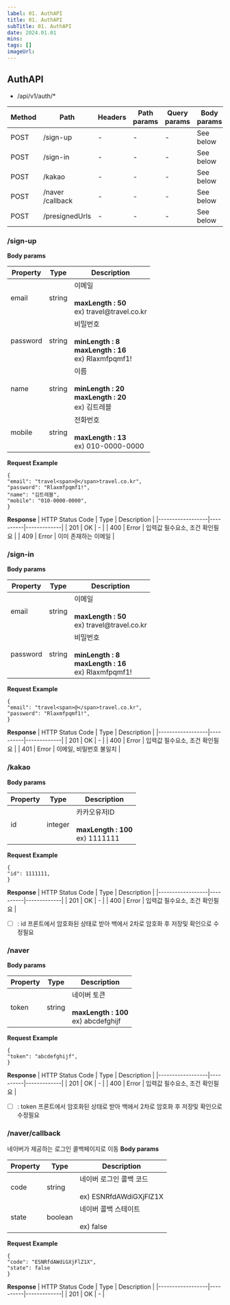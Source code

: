 ```yaml
---
label: 01. AuthAPI
title: 01. AuthAPI
subTitle: 01. AuthAPI
date: 2024.01.01
mins: 
tags: []
imageUrl:
---
```


## AuthAPI

- /api/v1/auth/* 

| Method | Path | Headers | Path params | Query params | Body params |
|--------|------|---------|-------------|--------------|-------------|
| POST   | /sign-up | -   | -           | -            | See below   |
| POST   | /sign-in | -   | -           | -            | See below   |
| POST   | /kakao | -     | -           | -            | See below   |
| POST   | /naver /callback | - | -     | -            | See below   |
| POST   | /presignedUrls | - | -       | -            | See below   |

### /sign-up

**Body params**

|  Property  |   Type   | Description |
|------------|----------|-------------|
| email      | string   | 이메일  <br/><br/> **maxLength : 50** <br/> ex) travel<span>@</span>travel.co.kr |
| password   | string   | 비밀번호  <br/><br/> **minLength : 8** <br/> **maxLength : 16** <br/> ex) Rlaxmfpqmf1! |
| name       | string   | 이름  <br/><br/> **minLength : 20** <br/> **maxLength : 20** <br/> ex) 김트레블 |
| mobile     | string   | 전화번호 <br/><br/> **maxLength : 13** <br/> ex) 010-0000-0000 |

**Request Example**
```
{ 
"email": "travel<span>@</span>travel.co.kr", 
"password": "Rlaxmfpqmf1!", 
"name": "김트레블",
"mobile": "010-0000-0000",
}
```

**Response**
| HTTP Status Code |   Type   | Description |
|------------------|----------|-------------|
| 201              | OK       | -           |
| 400              | Error    | 입력값 필수요소, 조건 확인필요 |
| 409              | Error    | 이미 존재하는 이메일 |

### /sign-in

**Body params**

|  Property  |   Type   | Description |
|------------|----------|-------------|
| email      | string   | 이메일  <br/><br/> **maxLength : 50** <br/> ex) travel<span>@</span>travel.co.kr |
| password   | string   | 비밀번호  <br/><br/> **minLength : 8** <br/> **maxLength : 16** <br/> ex) Rlaxmfpqmf1! |

**Request Example**
```
{ 
"email": "travel<span>@</span>travel.co.kr", 
"password": "Rlaxmfpqmf1!", 
}
```

**Response**
| HTTP Status Code |   Type   | Description |
|------------------|----------|-------------|
| 201              | OK       | -           |
| 400              | Error    | 입력값 필수요소, 조건 확인필요 |
| 401              | Error    | 이메일, 비밀번호 불일치 |

### /kakao

**Body params**

|  Property  |   Type   | Description |
|------------|----------|-------------|
| id         | integer  | 카카오유저ID  <br/><br/> **maxLength : 100** <br/> ex) 1111111 |

**Request Example**
```
{ 
"id": 1111111, 
}
```

**Response**
| HTTP Status Code |   Type   | Description |
|------------------|----------|-------------|
| 201              | OK       | -           |
| 400              | Error    | 입력값 필수요소, 조건 확인필요 |

* [ ] : id 프론트에서 암호화된 상태로 받아 백에서 2차로 암호화 후 저장및 확인으로 수정필요

### /naver

**Body params**

|  Property  |   Type   | Description |
|------------|----------|-------------|
| token      | string   | 네이버 토큰  <br/><br/> **maxLength : 100** <br/> ex) abcdefghijf |

**Request Example**
```
{ 
"token": "abcdefghijf", 
}
```

**Response**
| HTTP Status Code |   Type   | Description |
|------------------|----------|-------------|
| 201              | OK       | -           |
| 400              | Error    | 입력값 필수요소, 조건 확인필요 |

* [ ] : token 프론트에서 암호화된 상태로 받아 백에서 2차로 암호화 후 저장및 확인으로 수정필요

### /naver/callback
네이버가 제공하는 로그인 콜백페이지로 이동
**Body params**

|  Property  |   Type   | Description |
|------------|----------|-------------|
| code       | string   | 네이버 로그인 콜백 코드  <br/><br/> ex) ESNRfdAWdiGXjFlZ1X |
| state      | boolean  | 네이버 콜백 스테이트  <br/><br/> ex) false |

**Request Example**
```
{ 
"code": "ESNRfdAWdiGXjFlZ1X", 
"state": false
}
```

**Response**
| HTTP Status Code |   Type   | Description |
|------------------|----------|-------------|
| 201              | OK       | -           |
